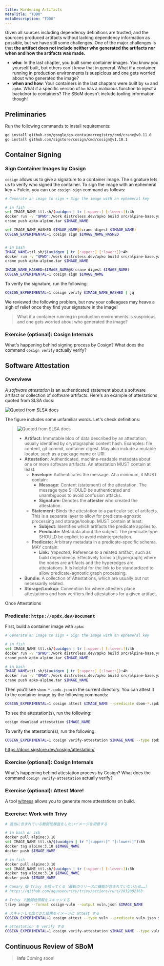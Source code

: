 ```yaml
---
title: Hardening Artifacts
metaTitle: "TODO"
metaDescription: "TODO"
---
```


Given all sources including dependency definitions are trusted, and the sourcces produced artifacts without lacking dependency information as possible, but we have still some challenges.
One of the major challenges is that **the artifact does not include neither who generated the artifacts nor when and how the artifacts was made.**

- **who**: In the last chapter, you built some container images. You know you yourself built, but others can't know that in general. What if a container running in production environments is suspicious and one gets worried about who generated the image?
- **when and how**: Your containers in the last chapters were built by `ko` and `apko`. What if a specific version of `ko` has a malicious function to inject a backdoor to containers? The SBoM doesn't include tooling information though!

## Preliminaries

Run the following commands to install requirements:

```sh
go install github.com/google/go-containerregistry/cmd/crane@v0.11.0
go install github.com/sigstore/cosign/cmd/cosign@v1.10.1
```

## Container Signing

### Sign Container Images by Cosign

`cosign` allows us to give a signature to a container image. The signature lets us to verify who signed the container.
To sign the image with an ephemeral key + Fulcio, you can use `cosign sign` command as follows:

```sh
# Generate an image to sign + Sign the image with an ephemeral key

# in fish
set IMAGE_NAME ttl.sh/(uuidgen | tr [:upper:] [:lower:]):4h
docker run -v "$PWD":/work distroless.dev/apko build src/alpine-base.yaml $IMAGE_NAME apko-alpine.tar
crane push apko-alpine.tar $IMAGE_NAME

set IMAGE_NAME_HASHED $IMAGE_NAME@(crane digest $IMAGE_NAME)
COSIGN_EXPERIMENTAL=1 cosign sign $IMAGE_NAME_HASHED


# in bash
IMAGE_NAME=ttl.sh/$(uuidgen | tr [:upper:] [:lower:]):4h
docker run -v "$PWD":/work distroless.dev/apko build src/alpine-base.yaml $IMAGE_NAME apko-alpine.tar
crane push apko-alpine.tar $IMAGE_NAME

IMAGE_NAME_HASHED=$IMAGE_NAME@$(crane digest $IMAGE_NAME)
COSIGN_EXPERIMENTAL=1 cosign sign $IMAGE_NAME
```

To verify the signature, run the following:

```sh
COSIGN_EXPERIMENTAL=1 cosign verify $IMAGE_NAME_HASHED | jq
```

We reviewed the following problem, but now your colleagues may heave a sigh of relief once they find your signature in the image!

> What if a container running in production environments is suspicious and one gets worried about who generated the image?

### Exercise (optional): Cosign Internals

What's happening behind signing process by Cosign? What does the command `cosign verify` actually verify?

## Software Attestation

### Overvivew

_A software attestation_ is an authenticated statement about a software artifact or collection of software artifacts. Here's an example of attestations quoted from SLSA docs:

![Quoted from SLSA docs](https://github.com/slsa-framework/slsa/raw/main/docs/images/attestation_example_english.svg)

The figure includes some unfamiliar words. Let's check definitions:

> ![Quoted from SLSA docs](https://github.com/slsa-framework/slsa/raw/main/docs/images/attestation_layers.svg)
>
> - **Artifact:** Immutable blob of data described by an attestation, usually
>   identified by cryptographic content hash. Examples: file content, git
>   commit, container digest. May also include a mutable locator, such as
>   a package name or URI.
> - **Attestation:** Authenticated, machine-readable metadata about one or more
>   software artifacts. An attestation MUST contain at least:
>   - **Envelope:** Authenticates the message. At a minimum, it MUST contain:
>     - **Message:** Content (statement) of the attestation. The message
>       type SHOULD be authenticated and unambiguous to avoid confusion
>       attacks.
>     - **Signature:** Denotes the **attester** who created the attestation.
>   - **Statement:** Binds the attestation to a particular set of artifacts.
>     This is a separate layer to allow for predicate-agnostic processing
>     and storage/lookup. MUST contain at least:
>     - **Subject:** Identifies which artifacts the predicate applies to.
>     - **Predicate:** Metadata about the subject. The predicate type SHOULD
>       be explicit to avoid misinterpretation.
>   - **Predicate:** Arbitrary metadata in a predicate-specific schema. MAY
>     contain:
>     - **Link:** _(repeated)_ Reference to a related artifact, such as
>       build dependency. Effectively forms a [hypergraph] where the
>       nodes are artifacts and the hyperedges are attestations. It is
>       helpful for the link to be standardized to allow predicate-agnostic
>       graph processing.
> - **Bundle:** A collection of Attestations, which are usually but not
>   necessarily related.
> - **Storage/Lookup:** Convention for where attesters place attestations and
>   how verifiers find attestations for a given artifact.

Once Attestations

### Predicate: `https://spdx.dev/Document`

First, build a container image with `apko`:

```sh
# Generate an image to sign + Sign the image with an ephemeral key

# in fish
set IMAGE_NAME ttl.sh/(uuidgen | tr [:upper:] [:lower:]):4h
docker run -v "$PWD":/work distroless.dev/apko build src/alpine-base.yaml $IMAGE_NAME apko-alpine.tar
crane push apko-alpine.tar $IMAGE_NAME

# in bash
IMAGE_NAME=ttl.sh/$(uuidgen | tr [:upper:] [:lower:]):4h
docker run -v "$PWD":/work distroless.dev/apko build src/alpine-base.yaml $IMAGE_NAME apko-alpine.tar
crane push apko-alpine.tar $IMAGE_NAME
```

Then you'll see `sbom-*.spdx.json` in the current directory. You can attest it to the container image by the following commands:

```sh
COSIGN_EXPERIMENTAL=1 cosign attest $IMAGE_NAME --predicate sbom-*.spdx.json --type spdxjson
```

To see the attestation(s), run the following:

```sh
cosign download attestation $IMAGE_NAME
```

To verify the attestation(s), run the following:

```sh
COSIGN_EXPERIMENTAL=1 cosign verify-attestation $IMAGE_NAME --type spdxjson
```

https://docs.sigstore.dev/cosign/attestation/

### Exercise (optional): Cosign Internals

What's happening behind attestation process by Cosign? What does the command `cosign verify-attestation` actually verify?

### Exercise (optional): Attest More!

A tool [witness](https://github.com/testifysec/witness) allows you to generate more attestations on build.

### Exercise: Work with Trivy

```sh
# 適当に含まれている脆弱性検査をしたいイメージを用意する

# in bash or zsh
docker pull alpine:3.10
set IMAGE_NAME ttl.sh/$(uuidgen | tr "[:upper:]" "[:lower:]"):8h
docker tag alpine:3.10 $IMAGE_NAME
docker push $IMAGE_NAME

# in fish
docker pull alpine:3.10
set IMAGE_NAME ttl.sh/(uuidgen | tr [:upper:] [:lower:]):8h
docker tag alpine:3.10 $IMAGE_NAME
docker push $IMAGE_NAME
```

```sh
# Canary 版 Trivy を拾ってくる（最新のリリースに機能が含まれていないため……）
# https://github.com/aquasecurity/trivy/actions/runs/2832002363

# Trivy で脆弱性情報をスキャンする
trivy image --format cosign-vuln --output vuln.json $IMAGE_NAME

# スキャンして出てきた結果をイメージに attest する
COSIGN_EXPERIMENTAL=1 cosign attest --type vuln --predicate vuln.json $IMAGE_NAME

# attestation を verify する
COSIGN_EXPERIMENTAL=1 cosign verify-attestation $IMAGE_NAME --type vuln
```

## Continuous Review of SBoM

> **Info**
> Coming soon!
